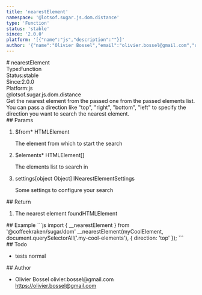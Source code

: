 ```yaml
---
title: 'nearestElement'
namespace: '@lotsof.sugar.js.dom.distance'
type: 'Function'
status: 'stable'
since: '2.0.0'
platform: '[{"name":"js","description":""}]'
author: '{"name":"Olivier Bossel","email":"olivier.bossel@gmail.com","url":"https://olivier.bossel@gmail.com"}'
---
```

<div class="docmap-mdx">
# nearestElement
<div class="_metas">
<div class="_type"><span class="_type-label">Type:</span><span class="_type-value">Function</span></div>
<div class="_status"><span class="_status-label">Status:</span><span class="_status-value -stable">stable</span></div>
<div class="_since"><span class="_since-label">Since:</span><span class="_since-value">2.0.0</span></div>
<div class="_platform"><span class="_platform-label">Platform:</span><span class="_platform-value">js</span></div>
</div>
<div class="_namespace">@lotsof.sugar.js.dom.distance</div>
<div class="_description">
Get the nearest element from the passed one from the passed elements list.
You can pass a direction like &quot;top&quot;, &quot;right&quot;, &quot;bottom&quot;, &quot;left&quot; to specify
the direction you want to search the nearest element.
</div>
<div class="_params">
## Params
<ol class="_list">
<li class="_item">
<span class="_name">$from<span class="_required">*</span></span><span class="_default"></span> <span class="_type">HTMLElement</span>
<p class="_description">The element from which to start the search</p>
</li>
<li class="_item">
<span class="_name">$elements<span class="_required">*</span></span><span class="_default"></span> <span class="_type">HTMLElement&lsqb;&rsqb;</span>
<p class="_description">The elements list to search in</p>
</li>
<li class="_item">
<span class="_name">settings</span><span class="_default">&lsqb;object Object&rsqb;</span> <span class="_type">INearestElementSettings</span>
<p class="_description">Some settings to configure your search</p>
</li>
</ol>
</div>
<div class="_return">
## Return
<ol class="_list">
<li class="_item">
<span class="_description">The nearest element found</span><span class="_default"></span><span class="_type">HTMLElement</span>
</li>
</ol>
</div>
<div class="_examples">
## Example
```js
import { __nearestElement } from '@coffeekraken/sugar/dom'
__nearestElement(myCoolElement, document.querySelectorAll('.my-cool-elements'), {
     direction: 'top'
});
```
</div>
<div class="_todo">
## Todo
<ul class="_list">
<li class="_item">
<span class="_description">tests</span>
<span class="_priority -normal">normal</span>
</li>
</ul>
</div>
<div class="_author">
## Author
<ul class="_list">
<li class="_item">
<span class="_name">Olivier Bossel</span>
<span class="_email">olivier.bossel@gmail.com</span>
<a href="https://olivier.bossel@gmail.com" target="_blank" class="_url">https://olivier.bossel@gmail.com</a>
</li>
</ul>
</div>
</div>